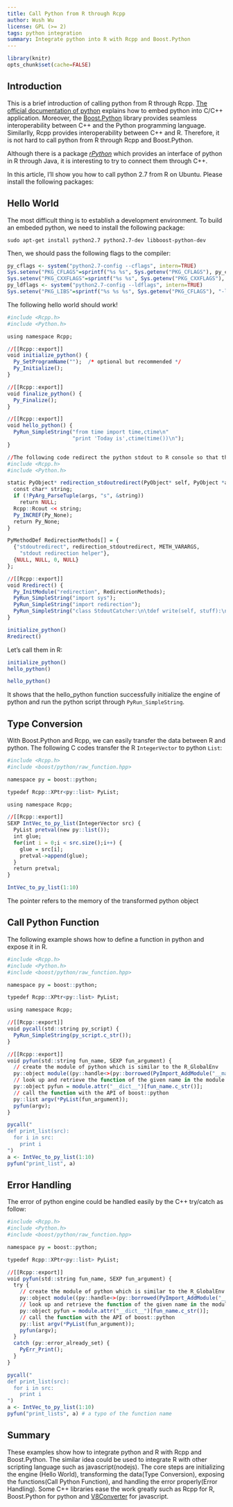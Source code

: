 ```yaml
---
title: Call Python from R through Rcpp
author: Wush Wu
license: GPL (>= 2)
tags: python integration
summary: Integrate python into R with Rcpp and Boost.Python
---
```


```r
library(knitr)
opts_chunk$set(cache=FALSE)
```

## Introduction

This is a brief introduction of calling python from R through Rcpp. [The official documentation of python](https://docs.python.org/2/extending/embedding.html) explains how to embed python into C/C++ application. Moreover, the [Boost.Python](http://www.boost.org/doc/libs/1_55_0/libs/python/doc/) library provides seamless interoperability between C++ and the Python programming language. Similarlly, Rcpp provides interoperability between C++ and R. Therefore, it is not hard to call python from R through Rcpp and Boost.Python.

Although there is a package [*rPython*](http://cran.r-project.org/web/packages/rPython/index.html) which provides an interface of python in R through Java, it is interesting to try to connect them through C++.

In this article, I'll show you how to call python 2.7 from R on Ubuntu. Please install the following packages:


## Hello World

The most difficult thing is to establish a development environment. To build an embeded python, we need to install the following package:

```
sudo apt-get install python2.7 python2.7-dev libboost-python-dev
```

Then, we should pass the following flags to the compiler:

```r
py_cflags <- system("python2.7-config --cflags", intern=TRUE)
Sys.setenv("PKG_CFLAGS"=sprintf("%s %s", Sys.getenv("PKG_CFLAGS"), py_cflags))
Sys.setenv("PKG_CXXFLAGS"=sprintf("%s %s", Sys.getenv("PKG_CXXFLAGS"), py_cflags))
py_ldflags <- system("python2.7-config --ldflags", intern=TRUE)
Sys.setenv("PKG_LIBS"=sprintf("%s %s %s", Sys.getenv("PKG_CFLAGS"), "-lboost_python-py27", py_ldflags))
```

The following hello world should work!

```r
#include <Rcpp.h>
#include <Python.h>

using namespace Rcpp;

//[[Rcpp::export]]
void initialize_python() {
  Py_SetProgramName("");  /* optional but recommended */
  Py_Initialize();
}

//[[Rcpp::export]]
void finalize_python() {
  Py_Finalize();
}

//[[Rcpp::export]]
void hello_python() {
  PyRun_SimpleString("from time import time,ctime\n"
                     "print 'Today is',ctime(time())\n");
}
```

```r
//The following code redirect the python stdout to R console so that these examples show the result correctly in the generated html files.
#include <Rcpp.h>
#include <Python.h>

static PyObject* redirection_stdoutredirect(PyObject* self, PyObject *args) {
  const char* string;
  if (!PyArg_ParseTuple(args, "s", &string))
    return NULL;
  Rcpp::Rcout << string;
  Py_INCREF(Py_None);
  return Py_None;
}

PyMethodDef RedirectionMethods[] = {
  {"stdoutredirect", redirection_stdoutredirect, METH_VARARGS, 
    "stdout redirection helper"},
  {NULL, NULL, 0, NULL}
};

//[[Rcpp::export]]
void Rredirect() {
  Py_InitModule("redirection", RedirectionMethods);
  PyRun_SimpleString("import sys");
  PyRun_SimpleString("import redirection");
  PyRun_SimpleString("class StdoutCatcher:\n\tdef write(self, stuff):\n\t\tredirection.stdoutredirect(stuff)\n\nsys.stdout = StdoutCatcher()\nsys.stderr = StdoutCatcher()");
}
```

```r
initialize_python()
Rredirect()
```

Let's call them in R:

```r
initialize_python()
hello_python()
```

```r
hello_python()
```

It shows that the hello_python function successfully initialize the engine of python and run the python script through `PyRun_SimpleString`.

## Type Conversion

With Boost.Python and Rcpp, we can easily transfer the data between R and python. The following C codes transfer the R `IntegerVector` to python `List`:

```r
#include <Rcpp.h>
#include <boost/python/raw_function.hpp>

namespace py = boost::python;

typedef Rcpp::XPtr<py::list> PyList;

using namespace Rcpp;

//[[Rcpp::export]]
SEXP IntVec_to_py_list(IntegerVector src) {
  PyList pretval(new py::list());
  int glue;
  for(int i = 0;i < src.size();i++) {
    glue = src[i];
    pretval->append(glue);
  }
  return pretval;
}
```

```r
IntVec_to_py_list(1:10)
```

The pointer refers to the memory of the transformed python object 

## Call Python Function

The following example shows how to define a function in python and expose it in R.

```r
#include <Rcpp.h>
#include <Python.h>
#include <boost/python/raw_function.hpp>

namespace py = boost::python;

typedef Rcpp::XPtr<py::list> PyList;

using namespace Rcpp;

//[[Rcpp::export]]
void pycall(std::string py_script) {
  PyRun_SimpleString(py_script.c_str());
}

//[[Rcpp::export]]
void pyfun(std::string fun_name, SEXP fun_argument) {
  // create the module of python which is similar to the R_GlobalEnv
  py::object module((py::handle<>(py::borrowed(PyImport_AddModule("__main__")))));
  // look up and retrieve the function of the given name in the module
  py::object pyfun = module.attr("__dict__")[fun_name.c_str()];
  // call the function with the API of boost::python
  py::list argv(*PyList(fun_argument));
  pyfun(argv);
}
```

```r
pycall("
def print_list(src):
  for i in src:
    print i
")
a <- IntVec_to_py_list(1:10)
pyfun("print_list", a)
```

## Error Handling

The error of python engine could be handled easily by the C++ try/catch as follow:

```r
#include <Rcpp.h>
#include <Python.h>
#include <boost/python/raw_function.hpp>

namespace py = boost::python;

typedef Rcpp::XPtr<py::list> PyList;

//[[Rcpp::export]]
void pyfun(std::string fun_name, SEXP fun_argument) {
  try {
    // create the module of python which is similar to the R_GlobalEnv
    py::object module((py::handle<>(py::borrowed(PyImport_AddModule("__main__")))));
    // look up and retrieve the function of the given name in the module
    py::object pyfun = module.attr("__dict__")[fun_name.c_str()];
    // call the function with the API of boost::python
    py::list argv(*PyList(fun_argument));
    pyfun(argv);
  }
  catch (py::error_already_set) {
    PyErr_Print();
  }
}
```

```r
pycall("
def print_list(src):
  for i in src:
    print i
")
a <- IntVec_to_py_list(1:10)
pyfun("print_lists", a) # a typo of the function name
```

## Summary

These examples show how to integrate python and R with Rcpp and Boost.Python. The similar idea could be used to integrate R with other scripting language such as javascript(nodejs). The core steps are initializing the engine (Hello World), transforming the data(Type Conversion), exposing the functions(Call Python Function), and handling the error properly(Error Handling). Some C++ libraries ease the work greatly such as Rcpp for R, Boost.Python for python and [V8Converter](https://code.google.com/p/v8-juice/) for javascript.